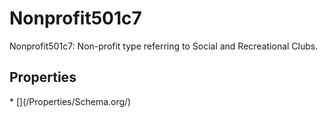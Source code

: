   
# Nonprofit501c7

Nonprofit501c7: Non-profit type referring to Social and Recreational Clubs.

## Properties

<Grid>
* [](/Properties/Schema.org/)
</Grid>

